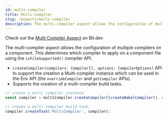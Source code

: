 ```yaml
---
id: multi-compiler
title: Multi-compiler
slug: /aspects/multi-compiler
description: The multi-compiler aspect allows the configuration of multiple compilers on a component
---
```


Check out the [Multi Compiler Aspect](https://bit.dev/teambit/compilation/multi-compiler) on Bit.dev


The multi-compiler aspect allows the configuration of multiple compilers on a component. This determines which compiler to apply on a component file using the `isFileSupported()` compiler API.

- `createCompiler(compilers: Compiler[], options: CompilerOptions)` API to support the creation a Multi-compiler instance which can be used in the Env API (the `overrideCompiler` and `getCompiler` APIs).
- Supports the creation of a multi-compiler build tasks.

```ts
// create a multi compiler instance.
const compiler = multiCompiler.createCompiler([createBabelCompiler(), createTsCompiler()]);

// create a multi-compiler build task.
compiler.createTask('MultiCompiler', compiler);
```
